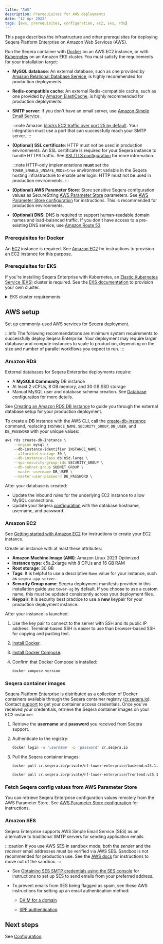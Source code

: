 ```yaml
---
title: "AWS"
description: Prerequisites for AWS deployments
date: "12 Apr 2023"
tags: [aws, prerequisites, configuration, ec2, ses, rds]
---
```



This page describes the infrastructure and other prerequisites for deploying Seqera Platform Enterprise on Amazon Web Services (AWS).

Run the Seqera container with [Docker](../docker-compose.md) on an AWS EC2 instance, or with [Kubernetes](../kubernetes.md) on an Amazon EKS cluster. You must satisfy the requirements for your installation target:

- **MySQL database**: An external database, such as one provided by [Amazon Relational Database Service](https://aws.amazon.com/rds/), is highly recommended for production deployments.

- **Redis-compatible cache**: An external Redis-compatible cache, such as one provided by [Amazon ElastiCache](https://aws.amazon.com/elasticache/), is highly recommended for production deployments.

- **SMTP server**: If you don't have an email server, use [Amazon Simple Email Service](https://aws.amazon.com/ses/).

   :::note
   Amazon [blocks EC2 traffic over port 25 by default](https://aws.amazon.com/premiumsupport/knowledge-center/ec2-port-25-throttle/). Your integration must use a port that can successfully reach your SMTP server.
   :::

- **(Optional) SSL certificate**: HTTP must not be used in production environments. An SSL certificate is required for your Seqera instance to handle HTTPS traffic. See [SSL/TLS configuration](../configuration/ssl_tls#aws-deployments-manage-ssl-certificates-with-amazon-certificate-manager-acm) for more information.

   :::note
   HTTP-only implementations **must** set the `TOWER_ENABLE_UNSAFE_MODE=true` environment variable in the Seqera hosting infrastructure to enable user login. HTTP must not be used in production environments.
   :::

- **(Optional) AWS Parameter Store**: Store sensitive Seqera configuration values as SecureString [AWS Parameter Store](https://docs.aws.amazon.com/systems-manager/latest/userguide/systems-manager-parameter-store.html) parameters. See [AWS Parameter Store configuration](../configuration/aws_parameter_store.md) for instructions. This is recommended for production environments. 

- **(Optional) DNS**: DNS is required to support human-readable domain names and load-balanced traffic. If you don't have access to a pre-existing DNS service, use [Amazon Route 53](https://docs.aws.amazon.com/Route53/latest/DeveloperGuide/Welcome.html).

### Prerequisites for Docker

An [EC2](https://aws.amazon.com/ec2/) instance is required. See [Amazon EC2](#amazon-ec2) for instructions to provision an EC2 instance for this purpose.

### Prerequisites for EKS

If you're installing Seqera Enterprise with Kubernetes, an [Elastic Kubernetes Service (EKS)](https://docs.aws.amazon.com/eks/latest/userguide/getting-started.html) cluster is required. See the [EKS documentation](https://docs.aws.amazon.com/eks/latest/userguide/create-cluster.html) to provision your own cluster.

<details>
   <summary>EKS cluster requirements</summary>

    - Kubernetes 1.19 or later

    - **Subnet requirements**

      - At least 2 subnets across two different Availability Zones
      - Subnets must be tagged for [AWS Load Balancer Controller auto-discovery](https://docs.aws.amazon.com/eks/latest/userguide/network_reqs.html)
      - Public subnets must be configured to [auto-assign IPs on launch](https://aws.amazon.com/blogs/containers/upcoming-changes-to-ip-assignment-for-eks-managed-node-groups/)
      - Public and private subnets must allow egress traffic to the public internet

    - **RBAC requirements**

      - The cluster must be created by a non-root user.
      - `aws-auth` must be updated to [allow access to additional IAM users/roles](https://docs.aws.amazon.com/eks/latest/userguide/add-user-role.html) (if needed).

    - **Addons**

      - Install the [cert-manager](https://cert-manager.io/docs/)
      - Install the [AWS Load Balancer Controller](https://docs.aws.amazon.com/eks/latest/userguide/aws-load-balancer-controller.html)

    - **Ingress**

      - ALB provisioning via the [AWS Load Balancer Controller](https://docs.aws.amazon.com/eks/latest/userguide/aws-load-balancer-controller.html)
      - ALB integration with the [Amazon Certificate Manager](https://aws.amazon.com/certificate-manager/)

      Additionally, the ingress assumes the presence of SSL certificates, DNS resolution, and ALB logging. If you've chosen not to use some or all of these features, you'll need to modify the manifest accordingly before applying it to the cluster.

</details>

## AWS setup

Set up commonly-used AWS services for Seqera deployment.

:::info 
The following recommendations are minimum system requirements to successfully deploy Seqera Enterprise. Your deployment may require larger database and compute instances to scale to production, depending on the size and number of parallel workflows you expect to run. 
:::

### Amazon RDS

External databases for Seqera Enterprise deployments require:

- A **MySQL8 Community** DB instance
- At least 2 vCPUs, 8 GB memory, and 30 GB SSD storage
- Manual MySQL user and database schema creation. See [Database configuration](../configuration/overview.mdx#seqera-and-redis-databases) for more details.

<Tabs>
<TabItem value="AWS console" label="AWS console" default>

See [Creating an Amazon RDS DB instance](https://docs.aws.amazon.com/AmazonRDS/latest/UserGuide/USER_CreateDBInstance.html) to guide you through the external database setup for your production deployment. 

</TabItem>
<TabItem value="AWS CLI" label="AWS CLI" default>

To create a DB instance with the AWS CLI, call the [create-db-instance](https://docs.aws.amazon.com/cli/latest/reference/rds/create-db-instance.html) command, replacing `INSTANCE_NAME`, `SECURITY_GROUP`, `DB_USER`, and `DB_PASSWORD` with your unique values:

```bash
aws rds create-db-instance \
    --engine mysql \ 
    --db-instance-identifier INSTANCE_NAME \
    --allocated-storage 30 \
    --db-instance-class db.m5d.large \
    --vpc-security-group-ids SECURITY_GROUP \
    --db-subnet-group SUBNET_GROUP \
    --master-username DB_USER \
    --master-user-password DB_PASSWORD \
```

</TabItem>
</Tabs>

After your database is created:

- Update the inbound rules for the underlying EC2 instance to allow MySQL connections.
- Update your Seqera [configuration](../configuration/overview.mdx#seqera-and-redis-databases) with the database hostname, username, and password.

### Amazon EC2

See [Getting started with Amazon EC2](https://aws.amazon.com/ec2/getting-started/) for instructions to create your EC2 instance. 

Create an instance with at least these attributes:

- **Amazon Machine Image (AMI)**: Amazon Linux 2023 Optimized
- **Instance type**: c5a.2xlarge with 8 CPUs and 16 GB RAM
- **Root storage**: 30 GB
- **Tags**: It is helpful to use a descriptive `Name` value for your instance, such as `seqera-app-server`.
- **Security Group name**: Seqera deployment manifests provided in this installation guide use `tower-sg` by default. If you choose to use a custom name, this must be updated consistently across your deployment files. 
- **Keypair**: It is security best practice to use a **new** keypair for your production deployment instance.

After your instance is launched:

1. Use the key pair to connect to the server with SSH and its public IP address. Terminal-based SSH is easier to use than browser-based SSH for copying and pasting text.

1. [Install Docker](https://docs.aws.amazon.com/serverless-application-model/latest/developerguide/install-docker.html#install-docker-instructions).

1. [Install Docker Compose](https://docs.docker.com/compose/install/linux/#install-the-plugin-manually).

1. Confirm that Docker Compose is installed:

    ```bash
    docker compose version
    ```

### Seqera container images

Seqera Platform Enterprise is distributed as a collection of Docker containers available through the Seqera
container registry ([cr.seqera.io](https://cr.seqera.io)). Contact [support](https://support.seqera.io) to get your container access credentials. Once you've received your credentials, retrieve the Seqera container images on your EC2 instance:

1. Retrieve the **username** and **password** you received from Seqera support.

1. Authenticate to the registry:

   ```bash
   docker login -u 'username' -p 'password' cr.seqera.io
   ```

1. Pull the Seqera container images:

   ```bash
   docker pull cr.seqera.io/private/nf-tower-enterprise/backend:v25.1.1

   docker pull cr.seqera.io/private/nf-tower-enterprise/frontend:v25.1.1
   ```

### Fetch Seqera config values from AWS Parameter Store

You can retrieve Seqera Enterprise configuration values remotely from the AWS Parameter Store. See [AWS Parameter Store configuration](../configuration/aws_parameter_store.md) for instructions. 

### Amazon SES

Seqera Enterprise supports AWS Simple Email Service (SES) as an alternative to traditional SMTP servers for sending application emails. 

:::caution
If you use AWS SES in sandbox mode, both the _sender_ and the _receiver_ email addresses must be verified via AWS SES. Sandbox is not recommended for production use. See the [AWS docs](https://docs.aws.amazon.com/ses/latest/dg/request-production-access.html) for instructions to move out of the sandbox.
:::

- See [Obtaining SES SMTP credentials using the SES console](https://docs.aws.amazon.com/ses/latest/dg/smtp-credentials.html#smtp-credentials-console) for instructions to set up SES to send emails from your preferred address. 

- To prevent emails from SES being flagged as spam, see these AWS instructions for setting up an email authentication method:

   - [DKIM for a domain](https://docs.aws.amazon.com/ses/latest/DeveloperGuide/send-email-authentication-dkim-easy-setup-domain.html) 
   
   - [SPF authentication](https://docs.aws.amazon.com/ses/latest/DeveloperGuide/send-email-authentication-spf.html)

## Next steps 

See [Configuration](../configuration/overview.mdx).

[create-db-instance-cli]: https://docs.aws.amazon.com/cli/latest/reference/rds/create-db-instance.html